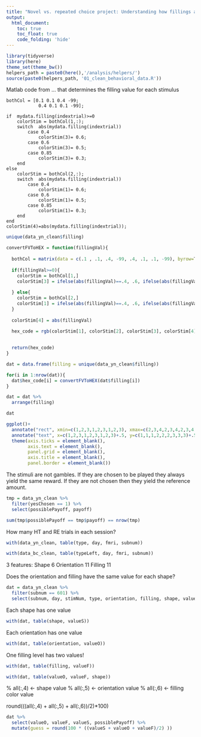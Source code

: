 ```yaml
---
title: "Novel vs. repeated choice project: Understanding how fillings are created for experimental stimuli"
output: 
  html_document:
    toc: true
    toc_float: true
    code_folding: 'hide'
---
```


```r
library(tidyverse)
library(here)
theme_set(theme_bw())
helpers_path = paste0(here(),'/analysis/helpers/')
source(paste0(helpers_path, '01_clean_behavioral_data.R'))
```


Matlab code from ... that determines the filling value for each stimulus

```
bothCol = [0.1 0.1 0.4 -99;
            0.4 0.1 0.1 -99]; 

if  mydata.filling(indextrial)>=0
    colorStim = bothCol(1,:);
    switch  abs(mydata.filling(indextrial))
        case 0.4
            colorStim(3)= 0.6;
        case 0.6
            colorStim(3)= 0.5;
        case 0.85
            colorStim(3)= 0.3;
    end   
else
    colorStim = bothCol(2,:);
    switch  abs(mydata.filling(indextrial))
        case 0.4
            colorStim(1)= 0.6;
        case 0.6
            colorStim(1)= 0.5;
        case 0.85
            colorStim(1)= 0.3;
    end
end
colorStim(4)=abs(mydata.filling(indextrial));
```

```r
unique(data_yn_clean$filling)
```

```r
convertFVToHEX = function(fillingVal){
  
  bothCol = matrix(data = c(.1 , .1, .4, -99, .4, .1, .1, -99), byrow=T, nrow=2, ncol=4)
  
  if(fillingVal>=0){
    colorStim = bothCol[1,]
    colorStim[3] = ifelse(abs(fillingVal)==.4, .6, ifelse(abs(fillingVal)==.6,.5, ifelse(abs(fillingVal)==.85, .3, colorStim[3])))
    
  } else{
    colorStim = bothCol[2,]
    colorStim[1] = ifelse(abs(fillingVal)==.4, .6, ifelse(abs(fillingVal)==.6,.5, ifelse(abs(fillingVal)==.85, .3, colorStim[1])))
  }
  
  colorStim[4] = abs(fillingVal)
  
  hex_code = rgb(colorStim[1], colorStim[2], colorStim[3], colorStim[4])
  

  return(hex_code)
}
```

```r
dat = data.frame(filling = unique(data_yn_clean$filling))

for(i in 1:nrow(dat)){
  dat$hex_code[i] = convertFVToHEX(dat$filling[i])
}

dat = dat %>%
  arrange(filling)

dat
```

```r
ggplot()+
  annotate("rect", xmin=c(1,2,3,1,2,3,1,2,3), xmax=c(2,3,4,2,3,4,2,3,4), ymin=c(1,1,1,2,2,2,3,3,3) , ymax=c(2,2,2,3,3,3,4,4,4), fill=c(dat$hex_code))+
  annotate("text", x=c(1,2,3,1,2,3,1,2,3)+.5, y=c(1,1,1,2,2,2,3,3,3)+.5 , label=c(dat$filling))+
  theme(axis.ticks = element_blank(),
        axis.text = element_blank(),
        panel.grid = element_blank(),
        axis.title = element_blank(),
        panel.border = element_blank())
```

The stimuli are not gambles. If they are chosen to be played they always yield the same reward. If they are not chosen then they yield the reference amount.

```r
tmp = data_yn_clean %>%
  filter(yesChosen == 1) %>%
  select(possiblePayoff, payoff)

sum(tmp$possiblePayoff == tmp$payoff) == nrow(tmp)
```

How many HT and RE trials in each session?

```r
with(data_yn_clean, table(type, day, fmri, subnum))
```

```r
with(data_bc_clean, table(typeLeft, day, fmri, subnum))
```

3 features: 
Shape 6
Orientation 11
Filling 11

Does the orientation and filling have the same value for each shape?

```r
dat = data_yn_clean %>%
  filter(subnum == 601) %>%
  select(subnum, day, stimNum, type, orientation, filling, shape, valueO, valueF, valueS, possiblePayoff)
```

Each shape has one value

```r
with(dat, table(shape, valueS))
```
Each orientation has one value

```r
with(dat, table(orientation, valueO))
```
One filling level has two values!

```r
with(dat, table(filling, valueF))
```
```r
with(dat, table(valueO, valueF, shape))
```

% all(:,4) <- shape value
% all(:,5) <- orientation value
% all(:,6) <- filling color value

round(((all(:,4) + all(:,5) + all(:,6))/2)*100)

```r
dat %>%
  select(valueO, valueF, valueS, possiblePayoff) %>%
  mutate(guess = round(100 * ((valueS + valueO + valueF)/2) ))
```
